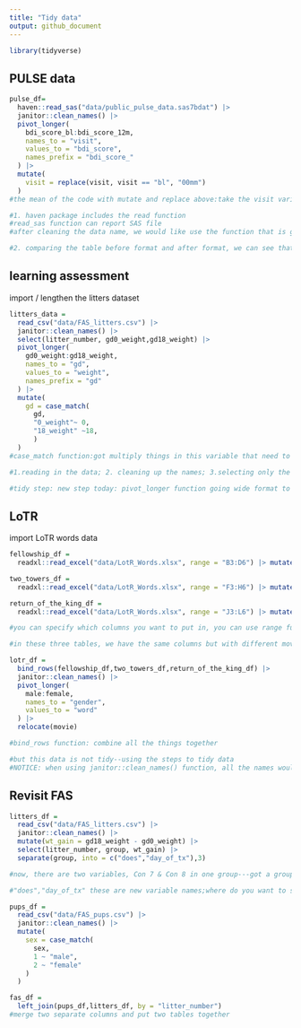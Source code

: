 ```yaml
---
title: "Tidy data"
output: github_document
---
```


```r
library(tidyverse)
```

## PULSE data

```r
pulse_df=
  haven::read_sas("data/public_pulse_data.sas7bdat") |> 
  janitor::clean_names() |> 
  pivot_longer(
    bdi_score_bl:bdi_score_12m,
    names_to = "visit",
    values_to = "bdi_score",
    names_prefix = "bdi_score_"
  ) |> 
  mutate(
    visit = replace(visit, visit == "bl", "00mm")
  )
#the mean of the code with mutate and replace above:take the visit variable, and check to see whether it is equal to bl, if it is, replace that with 00m 

#1. haven package includes the read function
#read_sas function can report SAS file
#after cleaning the data name, we would like use the function that is going from wide format to long format: pivot_longer

#2. comparing the table before format and after format, we can see that there is a new column (variable) called "visit" and there are bunch of values in this column which are bdi_score_bl:bdi_score_12m
```


## learning assessment

import / lengthen the litters dataset
```r
litters_data = 
  read_csv("data/FAS_litters.csv") |> 
  janitor::clean_names() |> 
  select(litter_number, gd0_weight,gd18_weight) |> 
  pivot_longer(
    gd0_weight:gd18_weight,
    names_to = "gd",
    values_to = "weight",
    names_prefix = "gd"
  ) |> 
  mutate(
    gd = case_match(
      gd, 
      "0_weight"~ 0,
      "18_weight" ~18,
      )
  )
#case_match function:got multiply things in this variable that need to replace, "0_weight"~ 0 means that when you see 0_weight, this would be changed into 0, the same with replacing to 18

#1.reading in the data; 2. cleaning up the names; 3.selecting only the columns that we need to have

#tidy step: new step today: pivot_longer function going wide format to long format---saying what columns need to get, names_to function: what a new column that need to be created as new variable and the name of it, values_to function: the values that would be in the column, what is that called
```



## LoTR

import LoTR words data

```r
fellowship_df = 
  readxl::read_excel("data/LotR_Words.xlsx", range = "B3:D6") |> mutate(movie = "fellowship")

two_towers_df = 
  readxl::read_excel("data/LotR_Words.xlsx", range = "F3:H6") |> mutate(movie = "two towers")

return_of_the_king_df = 
  readxl::read_excel("data/LotR_Words.xlsx", range = "J3:L6") |> mutate(movie = "return of the king")

#you can specify which columns you want to put in, you can use range function. For example, when using range with "B3:D6", this can show the first table that in the excel

#in these three tables, we have the same columns but with different movies, so if we want to put all tables together, this would lose the title of the movie. we can use mutate function to create/change a new variable related to movie.

lotr_df = 
  bind_rows(fellowship_df,two_towers_df,return_of_the_king_df) |>
  janitor::clean_names() |> 
  pivot_longer(
    male:female,
    names_to = "gender",
    values_to = "word"
  ) |> 
  relocate(movie)

#bind_rows function: combine all the things together

#but this data is not tidy--using the steps to tidy data
#NOTICE: when using janitor::clean_names() function, all the names would become lower-case but not the capital, so you need to change Male and Female into lower-case one "male"
```

## Revisit FAS

```r
litters_df = 
  read_csv("data/FAS_litters.csv") |> 
  janitor::clean_names() |> 
  mutate(wt_gain = gd18_weight - gd0_weight) |> 
  select(litter_number, group, wt_gain) |> 
  separate(group, into = c("does","day_of_tx"),3)

#now, there are two variables, Con 7 & Con 8 in one group---got a group column and need to separate it---using separate function(what do you wan to separate)

#"does","day_of_tx" these are new variable names;where do you want to split, they all have 3 characters

pups_df = 
  read_csv("data/FAS_pups.csv") |> 
  janitor::clean_names() |> 
  mutate(
    sex = case_match(
      sex,
      1 ~ "male",
      2 ~ "female"
    )
  )

fas_df = 
  left_join(pups_df,litters_df, by = "litter_number")
#merge two separate columns and put two tables together
```

